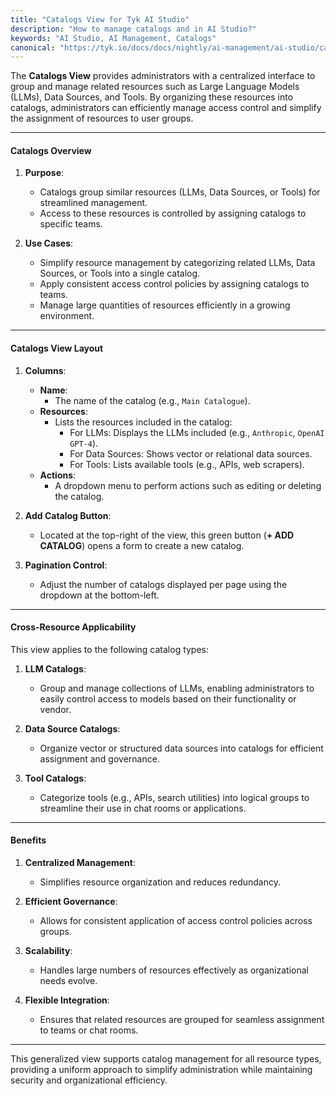 ```yaml
---
title: "Catalogs View for Tyk AI Studio"
description: "How to manage catalogs and in AI Studio?"
keywords: "AI Studio, AI Management, Catalogs"
canonical: "https://tyk.io/docs/docs/nightly/ai-management/ai-studio/catalogs"
---
```


The **Catalogs View** provides administrators with a centralized interface to group and manage related resources such as Large Language Models (LLMs), Data Sources, and Tools. By organizing these resources into catalogs, administrators can efficiently manage access control and simplify the assignment of resources to user groups.

---

#### **Catalogs Overview**

1. **Purpose**:
   - Catalogs group similar resources (LLMs, Data Sources, or Tools) for streamlined management.
   - Access to these resources is controlled by assigning catalogs to specific teams.

2. **Use Cases**:
   - Simplify resource management by categorizing related LLMs, Data Sources, or Tools into a single catalog.
   - Apply consistent access control policies by assigning catalogs to teams.
   - Manage large quantities of resources efficiently in a growing environment.

---

#### **Catalogs View Layout**

1. **Columns**:
   - **Name**:
     - The name of the catalog (e.g., `Main Catalogue`).
   - **Resources**:
     - Lists the resources included in the catalog:
       - For LLMs: Displays the LLMs included (e.g., `Anthropic`, `OpenAI GPT-4`).
       - For Data Sources: Shows vector or relational data sources.
       - For Tools: Lists available tools (e.g., APIs, web scrapers).
   - **Actions**:
     - A dropdown menu to perform actions such as editing or deleting the catalog.

2. **Add Catalog Button**:
   - Located at the top-right of the view, this green button (**+ ADD CATALOG**) opens a form to create a new catalog.

3. **Pagination Control**:
   - Adjust the number of catalogs displayed per page using the dropdown at the bottom-left.

---

#### **Cross-Resource Applicability**

This view applies to the following catalog types:

1. **LLM Catalogs**:
   - Group and manage collections of LLMs, enabling administrators to easily control access to models based on their functionality or vendor.

2. **Data Source Catalogs**:
   - Organize vector or structured data sources into catalogs for efficient assignment and governance.

3. **Tool Catalogs**:
   - Categorize tools (e.g., APIs, search utilities) into logical groups to streamline their use in chat rooms or applications.

---

#### **Benefits**

1. **Centralized Management**:
   - Simplifies resource organization and reduces redundancy.

2. **Efficient Governance**:
   - Allows for consistent application of access control policies across groups.

3. **Scalability**:
   - Handles large numbers of resources effectively as organizational needs evolve.

4. **Flexible Integration**:
   - Ensures that related resources are grouped for seamless assignment to teams or chat rooms.

---

This generalized view supports catalog management for all resource types, providing a uniform approach to simplify administration while maintaining security and organizational efficiency.
